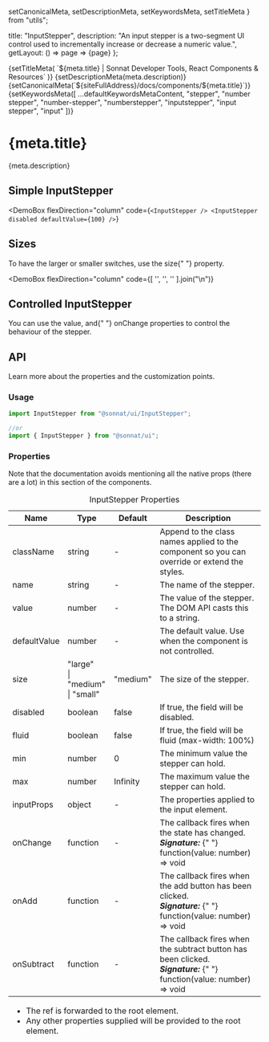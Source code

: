   setCanonicalMeta,
  setDescriptionMeta,
  setKeywordsMeta,
  setTitleMeta
} from "utils";

  title: "InputStepper",
  description:
    "An input stepper is a two-segment UI control used to incrementally increase or decrease a numeric value.",
  getLayout: () => page => <WithSidebar>{page}</WithSidebar>
};

<Head>
  {setTitleMeta(
    `${meta.title} | Sonnat Developer Tools, React Components & Resources`
  )}
  {setDescriptionMeta(meta.description)}
  {setCanonicalMeta(`${siteFullAddress}/docs/components/${meta.title}`)}
  {setKeywordsMeta([
    ...defaultKeywordsMetaContent,
    "stepper",
    "number stepper",
    "number-stepper",
    "numberstepper",
    "inputstepper",
    "input stepper",
    "input"
  ])}
</Head>

<h1>
  <span>{meta.title}</span>
  <AnchorButton anchorId="overview" />
  <PageEditButton href={`pages/docs/components/${meta.title}.mdx`} />
</h1>

<p>{meta.description}</p>

<h2>
  <span>Simple InputStepper</span>
  <AnchorButton anchorId="simple-stepper" />
</h2>

<DemoBox
  flexDirection="column"
  code={`<InputStepper />
<InputStepper disabled defaultValue={100} />`}
>
  <div className="demoSubject">
    <InputStepper />
  </div>
  <div className="demoSubject">
    <InputStepper disabled defaultValue={100} />
  </div>
</DemoBox>

<h2>
  <span>Sizes</span>
  <AnchorButton anchorId="sizes" />
</h2>

<p>
  To have the larger or smaller switches, use the <inlineCode>size</inlineCode>{" "}
  property.
</p>

<DemoBox
  flexDirection="column"
  code={[
    '<InputStepper size="small" />',
    '<InputStepper size="medium" />',
    '<InputStepper size="large" />'
  ].join("\n")}
>
  <InputStepper size="small" className="demoSubject" />
  <InputStepper size="medium" className="demoSubject" />
  <InputStepper size="large" className="demoSubject" />
</DemoBox>

<h2>
  <span>Controlled InputStepper</span>
  <AnchorButton anchorId="controlled-stepper" />
</h2>

<p>
  You can use the <inlineCode>value</inlineCode>, and{" "}
  <inlineCode>onChange</inlineCode> properties to control the behaviour of the
  stepper.
</p>

<InputStepperControlledDemo />

<h2>
  <span>API</span>
  <AnchorButton anchorId="api" />
</h2>

<p>Learn more about the properties and the customization points.</p>

<h3>
  <span>Usage</span>
  <AnchorButton anchorId="usage" />
</h3>

```typescript
import InputStepper from "@sonnat/ui/InputStepper";

//or
import { InputStepper } from "@sonnat/ui";
```

<h3>
  <span>Properties</span>
  <AnchorButton anchorId="properties" />
</h3>

<p>
  Note that the documentation avoids mentioning all the native props (there are
  a lot) in this section of the components.
</p>

<table cols={4}>
  <caption>InputStepper Properties</caption>
  <thead>
    <tr>
      <th>Name</th>
      <th>Type</th>
      <th>Default</th>
      <th>Description</th>
    </tr>
  </thead>
  <tbody>
    <tr>
      <td>className</td>
      <td>string</td>
      <td>-</td>
      <td>
        Append to the class names applied to the component so you can override
        or extend the styles.
      </td>
    </tr>
    <tr>
      <td>name</td>
      <td>string</td>
      <td>-</td>
      <td>The name of the stepper.</td>
    </tr>
    <tr>
      <td>value</td>
      <td>number</td>
      <td>-</td>
      <td>The value of the stepper. The DOM API casts this to a string.</td>
    </tr>
    <tr>
      <td>defaultValue</td>
      <td>number</td>
      <td>-</td>
      <td>The default value. Use when the component is not controlled.</td>
    </tr>
    <tr>
      <td>size</td>
      <td>
        "large"
        <br />| "medium"
        <br />| "small"
      </td>
      <td>"medium"</td>
      <td>The size of the stepper.</td>
    </tr>
    <tr>
      <td>disabled</td>
      <td>boolean</td>
      <td>false</td>
      <td>
        If <inlineCode>true</inlineCode>, the field will be disabled.
      </td>
    </tr>
    <tr>
      <td>fluid</td>
      <td>boolean</td>
      <td>false</td>
      <td>
        If <inlineCode>true</inlineCode>, the field will be fluid (max-width:
        100%)
      </td>
    </tr>
    <tr>
      <td>min</td>
      <td>number</td>
      <td>0</td>
      <td>The minimum value the stepper can hold.</td>
    </tr>
    <tr>
      <td>max</td>
      <td>number</td>
      <td>Infinity</td>
      <td>The maximum value the stepper can hold.</td>
    </tr>
    <tr>
      <td>inputProps</td>
      <td>object</td>
      <td>-</td>
      <td>
        The properties applied to the <inlineCode>input</inlineCode> element.
      </td>
    </tr>
    <tr>
      <td>onChange</td>
      <td>function</td>
      <td>-</td>
      <td>
        The callback fires when the state has changed.
        <br />
        <em>
          <strong>Signature:</strong>
        </em>{" "}
        <inlineCode>function(value: number) => void</inlineCode>
      </td>
    </tr>
    <tr>
      <td>onAdd</td>
      <td>function</td>
      <td>-</td>
      <td>
        The callback fires when the add button has been clicked.
        <br />
        <em>
          <strong>Signature:</strong>
        </em>{" "}
        <inlineCode>function(value: number) => void</inlineCode>
      </td>
    </tr>
    <tr>
      <td>onSubtract</td>
      <td>function</td>
      <td>-</td>
      <td>
        The callback fires when the subtract button has been clicked.
        <br />
        <em>
          <strong>Signature:</strong>
        </em>{" "}
        <inlineCode>function(value: number) => void</inlineCode>
      </td>
    </tr>
  </tbody>
  <tfoot>
    <tr>
      <td colSpan="4">
        <ul>
          <li>
            The <inlineCode>ref</inlineCode> is forwarded to the root element.
          </li>
          <li>
            Any other properties supplied will be provided to the root element.
          </li>
        </ul>
      </td>
    </tr>
  </tfoot>
</table>
